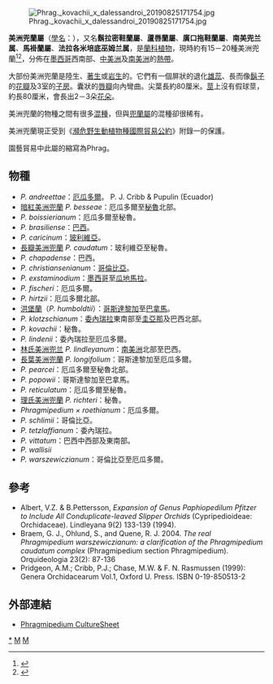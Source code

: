 {{Automatic taxobox
| name = 美洲兜蘭屬
| image = Phragmipedium caudatum Orchi 02.jpg
| image_width = 300px
| image_caption = [[長瓣美洲兜蘭|長瓣美洲兜蘭]] ''Phragmipedium caudatum''
| taxon = Phragmipedium
| authority = [[羅爾夫|Rolfe]], 1896
| subdivision_ranks = [[種|種]]
| subdivision =
* 參見內文
| synonyms =
* ''Uropedium''
|}}
[[File:Phrag._kovachii_x_dalessandroi_20190825171754.jpg|thumb]]

'''美洲兜蘭屬'''（[[學名|學名]]：''{{lang|la|Phragmipedium}}''），又名'''鬍拉密鞋蘭屬'''、'''蘆唇蘭屬'''、'''廣口拖鞋蘭屬'''、'''南美兜兰属'''、'''馬褂蘭屬'''、'''法拉各米培底巫姆兰属'''，是[[蘭科|蘭科]][[植物|植物]]，現時約有15－20種美洲兜蘭<ref>{{Cite journal en|author=Gruss, O.|year=2003|title=A checklist of the genus ''Phragmipedium''|journal=Orchid Digest|volume=67|pages=213-241}}</ref><ref>{{Cite journal en|author=McCook, L.|title=An Annotated Checklist of the Genus ''Phragmipedium''|pages=28|journal=Special Publication of the Orchid Digest|year=1998}}</ref>，分佈在[[墨西哥|墨西哥]]西南部、[[中美洲|中美洲]]及[[南美洲|南美洲]]的[[熱帶|熱帶]]。

大部份美洲兜蘭是陸生、[[著生植物|著生]]或[[岩生植物|岩生]]的。它們有一個屏狀的退化[[雄蕊|雄蕊]]、長而像[[鬍子|鬍子]]的[[花瓣|花瓣]]及3室的[[子房|子房]]。囊狀的[[唇瓣|唇瓣]]向內彎曲。尖葉長約80厘米。[[莖|莖]]上沒有假球莖，約長80厘米，會長出2－3朵[[花朵|花朵]]。

美洲兜蘭的物種之間有很多[[混種|混種]]，但與[[兜蘭屬|兜蘭屬]]的混種卻很稀有。

美洲兜蘭現正受到《[[瀕危野生動植物種國際貿易公約|瀕危野生動植物種國際貿易公約]]》附錄一的保護。

園藝貿易中此屬的縮寫為Phrag。

==物種==
* ''P. andreettae''：[[厄瓜多爾|厄瓜多爾]]。 P. J. Cribb & Pupulin (Ecuador)
* [[暗紅美洲兜蘭|暗紅美洲兜蘭]] ''P. besseae''：厄瓜多爾至[[秘魯|秘魯]]北部。
* ''P. boissierianum''：厄瓜多爾至秘魯。
* ''P. brasiliense''：[[巴西|巴西]]。
* ''P. caricinum''：[[玻利維亞|玻利維亞]]。
* [[長瓣美洲兜蘭|長瓣美洲兜蘭]] ''P. caudatum''：玻利維亞至秘魯。
* ''P. chapadense''：巴西。
* ''P. christiansenianum''：[[哥倫比亞|哥倫比亞]]。
* ''P. exstaminodium''：[[墨西哥|墨西哥]]至[[瓜地馬拉|瓜地馬拉]]。
* ''P. fischeri''：厄瓜多爾。
* ''P. hirtzii''：厄瓜多爾北部。
* [[洪堡蘭|洪堡蘭]]（''P. humboldtii''）：[[哥斯達黎加|哥斯達黎加]]至[[巴拿馬|巴拿馬]]。
* ''P. klotzschianum''：[[委內瑞拉|委內瑞拉]]東南部至[[圭亞那|圭亞那]]及巴西北部。
* ''P. kovachii''：秘魯。
* ''P. lindenii''：委內瑞拉至厄瓜多爾。
* [[林氏美洲兜兰|林氏美洲兜兰]] ''P. lindleyanum''：[[南美洲|南美洲]]北部至巴西。
* [[長葉美洲兜蘭|長葉美洲兜蘭]] ''P. longifolium''：哥斯達黎加至厄瓜多爾。
* ''P. pearcei''：厄瓜多爾至秘魯北部。
* ''P. popowii''：哥斯達黎加至巴拿馬。
* ''P. reticulatum''：厄瓜多爾至秘魯。
* [[理氏美洲兜蘭|理氏美洲兜蘭]] ''P. richteri''：秘魯。
* ''Phragmipedium × roethianum''：厄瓜多爾。
* ''P. schlimii''：哥倫比亞。
* ''P. tetzlaffianum''：委內瑞拉。
* ''P. vittatum''：巴西中西部及東南部。
* ''P. wallisii''
* ''P. warszewiczianum''：哥倫比亞至厄瓜多爾。

==參考==
{{reflist}}
* Albert, V.Z. & B.Pettersson, ''Expansion of Genus Paphiopedilum Pfitzer to Include All Conduplicate-leaved Slipper Orchids'' (Cypripedioideae: Orchidaceae). Lindleyana 9(2) 133-139 (1994).
* Braem, G. J., Ohlund, S., and Quene, R. J.  2004.  ''The real Phragmipedium warszewiczianum: a clarification of the Phragmipedium caudatum complex'' (Phragmipedium section Phragmipedium).  Orquideologia 23(2): 87-136
* Pridgeon, A.M.; Cribb, P.J.; Chase, M.W. & F. N. Rasmussen (1999): Genera Orchidacearum Vol.1, Oxford U. Press. ISBN 0-19-850513-2

==外部連結==
{{commons|Phragmipedium}}
* [http://culturesheet.org/orchidaceae:phragmipedium Phragmipedium CultureSheet]{{dead link|date=2018年1月 |bot=InternetArchiveBot |fix-attempted=yes }}

{{taxonbar}}
[[Category:美洲兜蘭屬|*]]
[[Category:杓蘭亞科|M]]
[[Category:1896年描述的分类群|M]]